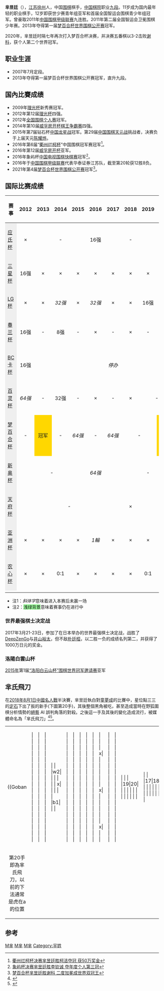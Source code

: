 {{Infobox go player
| name       = 芈昱廷
| image      = 
| caption    = 
| nickname   = 
| fullname   = 
| kanji      = 
| kana       = 
| hangul     = 
| hanja      = 
| revisedromanization = 
| mccunereischauer = 
| birth_date  = {{birth date and age|1996|1|8}}
| birth_place =  [[江苏|江苏]][[徐州|徐州]]
| death_date  = 
| death_place = 
| nationality = {{PRC}}
| residence   = 
| teacher     = 
| pupil       = 
| turnedpro   = 2007年
| retired     = 
| rank        = 九段
| affiliation = [[中国棋院|中国棋院]]
| medaltemplates =
| medaltemplates-expand =
}}
'''芈昱廷'''（{{bd|1996年|1月8日||}}），[[江苏|江苏]][[徐州|徐州]]人，中国[[围棋|围棋]]棋手，[[中国棋院|中国棋院]]职业[[九段|九段]]。11岁成为国内最年轻的职业棋手，12岁即获世少赛青年组亚军和首届全国智运会围棋青少年组冠军。曾豪取2011年[[中国围棋甲级联赛|中国围棋甲级联赛]]九连胜。2011年第二届全国智运会卫冕围棋少年赛。2013年夺得第一届[[梦百合杯世界围棋公开赛|梦百合杯世界围棋公开赛]]冠军。

2020年，芈昱廷时隔七年再次打入梦百合杯决赛，并决赛五番棋以3-2击败[[谢科_(围棋棋手)|谢科]]，获个人第二个世界冠军。

== 职业生涯 ==
* 2007年7月定段。
* 2013年夺得第一届梦百合杯世界围棋公开赛冠军，直升九段。

== 国內比賽成绩 ==
* 2009年[[理光杯|理光杯]]新秀赛冠军。
* 2012年第12届[[理光杯|理光杯]]四强。
* 2012年[[全国围棋个人赛|全国围棋个人赛]]冠军。
* 2014年第10届[[威孚房开杯棋王争霸赛|威孚房开杯棋王争霸赛]]四强。
* 2015年第7届钻石杯[[中国龙星战|中国龙星战]]冠军。第29届[[中国围棋天元战|中国围棋天元战]]挑战者，决赛负于上届天元[[陈耀烨|陈耀烨]]。
* 2016年第6届“[[衢州烂柯杯|衢州烂柯杯]]”中国围棋冠军赛冠军<ref>[http://sports.sina.com.cn/go/2016-10-15/doc-ifxwvpaq1380772.shtml 衢州烂柯杯决赛芈昱廷胜柯洁夺冠 获50万奖金]</ref>。
* 2016年第12届[[威孚房开杯棋王争霸赛|威孚房开杯]]亚军。
* 2016年象屿杯[[中国电视围棋快棋赛|中国电视围棋快棋赛]]冠军<ref>[http://sports.sina.com.cn/go/2016-11-28/doc-ifxyawmp0421740.shtml 象屿杯决赛芈昱廷胜李钦诚 夺年度个人第三冠]</ref>。
* 2016年于[[中国围棋甲级联赛|中国围棋甲级联赛]]代表华泰证券江苏队，截至第20轮获12胜8负。
* 2021年第4届[[梦百合杯世界围棋公开赛|梦百合杯世界围棋公开赛]]冠军<ref>[https://sports.sina.com.cn/go/2021-05-05/doc-ikmxzfmm0675330.shtml 梦百合杯芈昱廷胜谢科 二度加冕成世界双冠王]</ref>。

==国际比赛成绩==
{| class="wikitable"
|- style="background:#efefef;"
! 赛事 !! 2012 !! 2013 !! 2014 !! 2015 !! 2016 !! 2017 !! 2018 !! 2019 !! 2020 !! 2021
|-
| style="background:#efefef;"|[[应氏杯|应氏杯]]
| style="text-align:center;" |×
| colspan="3" style="text-align:center;" |-
| style="text-align:center;" |16强
| colspan="3" style="text-align:center;" |-
| style="text-align:center;" |x
| colspan="1" style="text-align:center;" |-
|-
| style="background:#efefef;"|[[三星杯|三星杯]]
| style="text-align:center;" |16强
| style="text-align:center;" |×
| style="text-align:center;" |×
| style="text-align:center;" |×
| style="text-align:center;" |×
| style="text-align:center;" |×
| style="text-align:center;" |×
| style="text-align:center;" |×
| style="text-align:center;" |×
| style="text-align:center;" |
|-
| style="background:#efefef;"|[[LG杯|LG杯]]
| style="text-align:center;" |×
| style="text-align:center;" |×
| style="text-align:center;" |''32强''
| style="text-align:center;" |×
| style="text-align:center;" |''32强''
| style="text-align:center;" |×
| style="text-align:center;" |×
| style="text-align:center;" |16强
| style="text-align:center;" |×
| style="text-align:center;" |4强
|-
| style="background:#efefef;"|[[春兰杯|春兰杯]]
| style="text-align:center;" |16强
| style="text-align:center;" |-
| style="text-align:center;" |8强
| style="text-align:center;" |-
| style="text-align:center;" |×
| style="text-align:center;" |-
| style="text-align:center;" |×
| style="text-align:center;" |-
| style="text-align:center;" |×
| style="text-align:center;" |-
|-
| style="background:#efefef;"|[[BC卡杯|BC卡杯]]
| style="text-align:center;" |16强
| colspan="9" style="text-align:center;" |''停办''
|-
| style="background:#efefef;"|[[百灵爱透杯世界围棋公开赛|百灵杯]]
| style="text-align:center;" |''64强''
| style="text-align:center;" |-
| style="text-align:center;" |32强
| style="text-align:center;" |-
| style="text-align:center;" |×
| style="text-align:center;" |-
| style="text-align:center;" |×
| colspan="2" style="text-align:center;" |-
| style="text-align:center;" |
|-
| style="background:#efefef;"|[[梦百合杯|梦百合杯]]
| style="text-align:center;" |-
| style="text-align:center; background:gold;" |冠军
| style="text-align:center;" |-
| style="text-align:center;" |''64强''
| style="text-align:center;" |-
| style="text-align:center;" |''64强''
| colspan="2" style="text-align:center;" |-
| style="text-align:center; background:gold;" |冠军
| style="text-align:center;" |-
|-
| style="background:#efefef;"|[[新奥杯|新奥杯]]
| colspan="4" style="text-align:center;" |-
| style="text-align:center;" |''64强''
| colspan="5" style="text-align:center;" |-
|-
| style="background:#efefef;"|[[天府杯|天府杯]]
| colspan="6" style="text-align:center;" |-
| style="text-align:center;" |×
| colspan="3" style="text-align:center;" |-
|-
| style="background:#efefef;"|[[亚洲杯|亚洲杯]]
| style="text-align:center;" |×
| style="text-align:center;" |×
| style="text-align:center;" |×
| style="text-align:center;" |×
| style="text-align:center;" |''1輪''
| style="text-align:center;" |×
| style="text-align:center;" |×
| style="text-align:center;" |×
| style="text-align:center;" |x
| style="text-align:center;" |-
|-
| style="background:#efefef;"|[[农心杯|农心杯]]
| style="text-align:center;" |×
| style="text-align:center;" |×
| style="text-align:center;" |0:1
| style="text-align:center;" |×
| style="text-align:center;" |×
| style="text-align:center;" |×
| style="text-align:center;" |×
| style="text-align:center;" |0:1
| style="text-align:center;" |×
| style="text-align:center;" |
|-
|}
*注1：''斜体字''意味着进入本赛后未赢一场
*注2：<span style="background:#98fb98;">浅绿背景</span>意味着赛事仍在进行中
===世界最强棋士决定战===
{{main|世界最强棋士决定战}}
2017年3月21-23日，参加了在日本举办的世界最强棋士决定战，战胜了[[DeepZenGo|DeepZenGo]]与[[井山裕太|井山裕太]]，但不敌[[朴廷桓|朴廷桓]]，以二胜一负的成绩名列第二，并获得了1000万日元的奖金。

=== 洛陽白雲山杯 ===
[[2015年|2015年]]第1届[[“洛阳白云山杯”围棋世界冠军邀请赛|“洛阳白云山杯”围棋世界冠军邀请赛]]亚军

== 芈氏飛刀 ==
在[[2018年|2018年]][[8月1日|8月1日]][[中国围棋名人战|中國名人戰]]半決賽，芈昱廷執白對[[童夢成|童夢成]]的比賽中，星位點三三的[[定式|定石]]下出了扳的新手(下圖第20手)，其後整個黑角被吃，甚至造成當時在野狐圍棋分析情勢的[[絕藝|絕藝]] AI 誤判角落的對殺。之後這一手及其後的變化造成流行，被媒體命名為「芈氏飛刀」<ref>{{Cite web|url=http://weiqi.qq.com/news/9558.html|title=双月排位赛潜伏成功复仇 顺利过关再进决赛|accessdate=2018-09-28|last=腾讯野狐围棋|work=weiqi.qq.com}}</ref><ref>{{Cite web|url=http://m.sohu.com/n/545376068/|title=名人战挑决芈昱廷完胜杨鼎新  连续两年挑战连笑-体育频道-手机搜狐|accessdate=2018-09-28|work=m.sohu.com}}</ref>。

{|style="display:inline; display:inline-table;"
|-
| {{Goban
    |  |  |  |  |  |  |  |  |  |  |  |  |  |  |  |  |  |  |
    |  |  |  |  |  |  |  |  |  |  |  |  |  |  |  |  |  |  |
    |  |  |  |  |  |  |  |  |  |  |  |  |  |  |  |  |  |  |
    |  |  |  |w2|  |  |  |  |  | x|  |  |  |  |  |b1|  |  |
    |  |  |  |  |  |  |  |  |  |  |  |  |  |  |  |  |  |  |
    |  |  |  |  |  |  |  |  |  |  |  |  |  |  |  |  |  |  |
    |  |  |  |  |  |  |  |  |  |  |  |  |  |  |  |  |  |  |
    |  |  |  |  |  |  |  |  |  |  |  |  |  |  |  |  |  |  |
    |  |  |  |  |  |  |  |  |  |  |  |  |  |  |  |  |  |  |
    |  |  |  | x|  |  |  |  |  | x|  |  |  |  |  | x|  |  |
    |  |  |  |  |  |  |  |  |  |  |  |  |  |  |  |  |  |  |
    |  |  |  |  |  |  |  |  |  |  |  |  |  |  |  |  |  |  | 
    |  |  |  |  |19|20|  |  |  |  |  |  |  |  |  |  |  |  | 
    |  |  |  |17|18|  |  |  |  |  |  |  |  |  |  |  |  |  | 
    |  |16|  |15|14|  | A|  |  |  |  |  |  |  |  |  |  |  | 
    |  |  |w6|w4|13|12|  |  |  | x|  |  |  |  |  |b3|  |  | 
    |  |  |b5|b7|11|w8|  |  |  |  |  |  |  |  |  |  |  |  | 
    |  |  |  |  |  |b9|10|  |  |  |  |  |  |  |  |  |  |  | 
    |  |  |  |  |  |  |  |  |  |  |  |  |  |  |  |  |  |  | 
    |u=u|d=d|l=l|r=r}}
|-
|style="text-align:center" |第20手即為芈氏飛刀，以前的下法通常是虎在a的位置
|}

==参考==
<references/>

{{中国围棋赛现任冠军}}

[[Category:徐州人|M芈]]
[[Category:中國圍棋棋手|M芈]]
[[Category:中国棋院围棋棋手|M芈]]
[[Category:羋姓|Category:羋姓]]